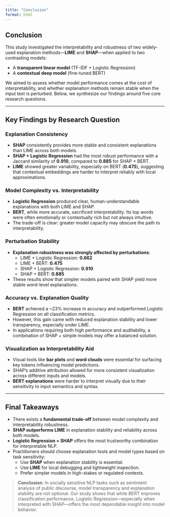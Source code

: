 ```yaml
---
title: "Conclusion"
format: html
---
```


## Conclusion

This study investigated the interpretability and robustness of two widely-used explanation methods—**LIME** and **SHAP**—when applied to two contrasting models:

- A **transparent linear model** (TF-IDF + Logistic Regression)  
- A **contextual deep model** (fine-tuned BERT)

We aimed to assess whether model performance comes at the cost of interpretability, and whether explanation methods remain stable when the input text is perturbed. Below, we synthesize our findings around five core research questions.

---

## Key Findings by Research Question

### Explanation Consistency
- **SHAP** consistently provides more stable and consistent explanations than LIME across both models.
- **SHAP + Logistic Regression** had the most robust performance with a Jaccard similarity of **0.910**, compared to **0.885** for SHAP + BERT.
- **LIME** showed greater variability, especially on BERT (**0.475**), suggesting that contextual embeddings are harder to interpret reliably with local approximations.

### Model Complexity vs. Interpretability
- **Logistic Regression** produced clear, human-understandable explanations with both LIME and SHAP.
- **BERT**, while more accurate, sacrificed interpretability. Its top words were often emotionally or contextually rich but not always intuitive.
- The trade-off is clear: greater model capacity may obscure the path to interpretability.

### Perturbation Stability
- **Explanation robustness was strongly affected by perturbations**:
  - LIME + Logistic Regression: **0.662**
  - LIME + BERT: **0.475**
  - SHAP + Logistic Regression: **0.910**
  - SHAP + BERT: **0.885**
- These results show that simpler models paired with SHAP yield more stable word-level explanations.

### Accuracy vs. Explanation Quality
- **BERT** achieved a ~23% increase in accuracy and outperformed Logistic Regression on all classification metrics.
- However, this gain came with reduced explanation stability and lower transparency, especially under LIME.
- In applications requiring both high performance and auditability, a combination of SHAP + simple models may offer a balanced solution.

### Visualization as Interpretability Aid
- Visual tools like **bar plots** and **word clouds** were essential for surfacing key tokens influencing model predictions.
- SHAP’s additive attribution allowed for more consistent visualization across different inputs and models.
- **BERT explanations** were harder to interpret visually due to their sensitivity to input semantics and syntax.

---

## Final Takeaways

- There exists a **fundamental trade-off** between model complexity and interpretability robustness.
- **SHAP outperforms LIME** in explanation stability and reliability across both models.
- **Logistic Regression + SHAP** offers the most trustworthy combination for interpretable NLP.
- Practitioners should choose explanation tools and model types based on task sensitivity:
  - Use **SHAP** when explanation stability is essential.
  - Use **LIME** for local debugging and lightweight inspection.
  - Prefer simpler models in high-stakes or regulated contexts.

> **Conclusion**: In socially sensitive NLP tasks such as sentiment analysis of public discourse, model transparency and explanation stability are not optional. Our study shows that while BERT improves classification performance, Logistic Regression—especially when interpreted with SHAP—offers the most dependable insight into model behavior.
